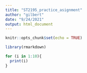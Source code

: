 ---
title: "ST2195_practice_asignment"
author: "gilbert"
date: "9/24/2021"
output: html_document
---

```{r setup, include=FALSE}
knitr::opts_chunk$set(echo = TRUE)
```

```{r}
library(rmarkdown)
```

```{r}
for (i in 1:10){
  print(i)
}
```


